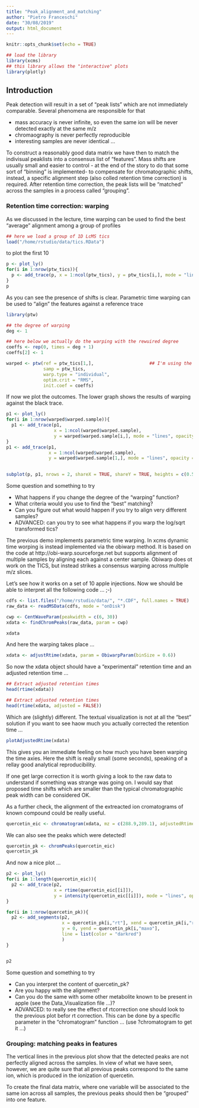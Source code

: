 ```yaml
---
title: "Peak_alignment_and_matching"
author: "Pietro Franceschi"
date: "30/08/2019"
output: html_document
---
```


```r
knitr::opts_chunk$set(echo = TRUE)
```


```r
## load the library
library(xcms)
## this library allows the "interactive" plots
library(plotly)
```


## Introduction
Peak detection will result in a set of "peak lists" which are not immediately comparable. Several phenomena are responsible for that

* mass accuracy is never infinite, so even the same ion will be never detected exactly at the same m/z
* chromaography is never perfectly reproducible
* interesting samples are never identical ...

To construct a reasonably good data matrix we have then to match the indivisual peaklists into a consensus list of "features".
Mass shifts are usually small and easier to control - at the end of the story to do that some sort of "binning" is implemented- to compensate for chromatographic shifts, instead, a specific alignment step (also colled retention time correction) is required. 
After retention time correction, the peak lists will be "matched" across the samples in a process called "grouping". 

### Retention time correction: warping
As we discussed in the lecture, time warping can be used to find the best "average" alignment among a group of profiles

```r
## here we load a group of 1D LcMS tics
load("/home/rstudio/data/tics.RData")
```

to plot the first 10 

```r
p <- plot_ly()
for(i in 1:nrow(ptw_tics)){
  p <- add_trace(p, x = 1:ncol(ptw_tics), y = ptw_tics[i,], mode = "lines", opacity = 0.8, line = list(width = 0.8, color = "darkblue"))
}
p
```


As you can see the presence of shifts is clear. Parametric time warping can be used to "align" the features against a reference trace

```r
library(ptw)

## the degree of warping
deg <- 1

## here below we actually do the warping with the rewuired degree
coeffs <- rep(0, times = deg + 1)
coeffs[2] <- 1

warped <- ptw(ref = ptw_tics[1,],                     ## I'm using the first trace as reference
              samp = ptw_tics,
              warp.type = "individual", 
              optim.crit = "RMS", 
              init.coef = coeffs)                    

```

If now we plot the outcomes. The lower graph shows the results of warping against the black trace. 

```r
p1 <- plot_ly()
for(i in 1:nrow(warped$warped.sample)){
  p1 <- add_trace(p1, 
                  x = 1:ncol(warped$warped.sample), 
                  y = warped$warped.sample[i,], mode = "lines", opacity = 0.8, line = list(width = 0.8, color = "red"))
}
p1 <- add_trace(p1, 
                x = 1:ncol(warped$warped.sample), 
                y = warped$warped.sample[1,], mode = "lines", opacity = 0.8, line = list(width = 0.8, color = "black")) 

  
subplot(p, p1, nrows = 2, shareX = TRUE, shareY = TRUE, heights = c(0.5, 0.5))
```


Some question and something to try

* What happens if you change the degree of the "warping" function?
* What criteria would you use to find the "best" matching?
* Can you figure out what would happen if you try to align very different samples?
* ADVANCED: can you try to see what happens if you warp the log/sqrt transformed tics? 


The previous demo implements parametric time warping. In xcms dynamic time worping is instead implemented via the obiwarp method. It is based on the code at http://obi-warp.sourceforge.net but supports alignment of multiple samples by aligning each against a center sample. Obiwarp does ot work on the TICS, but instead strikes a consensus warping across multiple m/z slices. 

Let's see how it works on a set of 10 apple injections. Now we should be able to interpret all the following code ... ;-)


```r
cdfs <- list.files("/home/rstudio/data/", "*.CDF", full.names = TRUE)
raw_data <- readMSData(cdfs, mode = "onDisk")
```

```r
cwp <- CentWaveParam(peakwidth = c(6, 30))
xdata <- findChromPeaks(raw_data, param = cwp)

xdata
```

And here the warping takes place ...

```r
xdata <- adjustRtime(xdata, param = ObiwarpParam(binSize = 0.6))
```

So now the xdata object should have a "experimental" retention time and an adjusted retention time ...

```r
## Extract adjusted retention times
head(rtime(xdata))
```

```r
## Extract adjusted retention times
head(rtime(xdata, adjusted = FALSE))
```

Which are (slightly) different. The textual visualization is not at all the "best" solution if you want to see haow much you actually corrected the retention time ...

```r
plotAdjustedRtime(xdata)
```


This gives you an immediate feeling on how much you have been warping the time axies. Here the shift is really small (some seconds), speaking of a rellay good analytical reproducibility.

If one get large correction it is worth giving a look to the raw data to understand if something was strange was going on. I would say that proposed time shifts which are smaller than the typical chromatographic peak width can be considered OK.

As a further check, the alignment of the extreacted ion cromatograms of known compound could be really useful.

```r
quercetin_eic <- chromatogram(xdata, mz = c(288.9,289.1), adjustedRtime = FALSE)
```

We can also see the peaks which were detected!

```r
quercetin_pk <- chromPeaks(quercetin_eic)
quercetin_pk
```

And now a nice plot ...

```r
p2 <- plot_ly()
for(i in 1:length(quercetin_eic)){
  p2 <- add_trace(p2, 
                  x = rtime(quercetin_eic[[i]]), 
                  y = intensity(quercetin_eic[[i]]), mode = "lines", opacity = 0.8, line = list(width = 0.8, color = "darkblue"))
}

for(i in 1:nrow(quercetin_pk)){
  p2 <- add_segments(p2,
                     x = quercetin_pk[i,"rt"], xend = quercetin_pk[i,"rt"],
                     y = 0, yend = quercetin_pk[i,"maxo"],
                     line = list(color = "darkred")
                     )
}


p2
```


Some question and something to try

* Can you interpret the content of quercetin_pk?
* Are you happy with the alignment?
* Can you do the same with some other metabolite known to be present in apple (see the Data_Visualization file ...)?
* ADVANCED: to really see the effect of rtcorrection one should look to the previous plot befor rt correction. This can be done by a specific parameter in the "chromatogram" function ... (use ?chromatogram to get it ...)



### Grouping: matching peaks in features

The vertical lines in the previous plot show that the detected peaks are not perfectly aligned across the samples. In view of what we have seen, however, we are quite sure that all previous peaks correspond to the same ion, which is produced in the ionization of quercetin.

To create the final data matrix, where one variable will be associated to the same ion across all samples, the previous peaks should then be "grouped" into one feature. 










